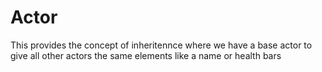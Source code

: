 

<Meta title="design system/organisms/actors/actor" />

# Actor

This provides the concept of inheritennce where we have a base actor to give all other actors the same elements like a name or health bars

<Canvas>
  <Story name="basic actor">
    <Actor />
  </Story>
  <Story name="positioned actors">
    <Actor position={{ x: 200, y: 200, z: 0 }} customSkinStyle={{ backgroundColor: 'grey' }} />
    <Actor position={{ x: 100, y: 100, z: 0 }} customSkinStyle={{ backgroundColor: 'pink' }} />
    <Actor position={{ x: 300, y: 0, z: 0 }} customSkinStyle={{ backgroundColor: 'orange' }} />
  </Story>
</Canvas>
